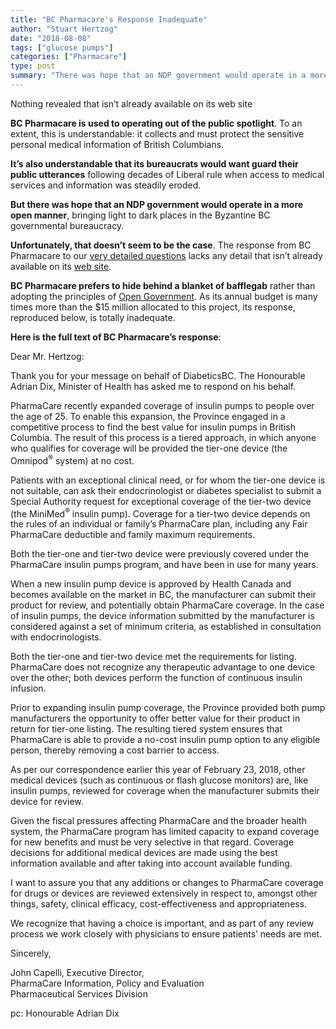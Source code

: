 ```yaml
---
title: "BC Pharmacare's Response Inadequate"
author: "Stuart Hertzog"
date: "2018-08-08"
tags: ["glucose pumps"]
categories: ["Pharmacare"]
type: post
summary: "There was hope that an NDP government would operate in a more open manner, bringing light to dark places in the Byzantine BC government bureaucracy Unfortunately, that doesn't seem to be the case. The response from BC Pharmacare to our detailed questions lacks any detail that isn't already available on its Web site."
---
```


<p class="subhead">
Nothing revealed that isn't already available on its web site
</p>

**BC Pharmacare is used to operating out of the public spotlight**. To an extent, this is understandable: it collects and must protect the sensitive personal medical information of British Columbians. 

**It's also understandable that its bureaucrats would want guard their public utterances** following decades of Liberal rule when access to medical services and information was steadily eroded.

**But there was hope that an NDP government would operate in a more open manner**, bringing light to dark places in the Byzantine BC governmental bureaucracy.

**Unfortunately, that doesn't seem to be the case**. The response from BC Pharmacare to our [very detailed questions](/posts/questions-for-bcpharmacare-180627/) lacks any detail that isn't already available on its [web site](https://www2.gov.bc.ca/gov/content/health/health-drug-coverage/pharmacare-for-bc-residents).

**BC Pharmacare prefers to hide behind a blanket of bafflegab** rather than adopting the principles of [Open Government](https://opensource.com/resources/open-government). As its annual budget is many times more than the $15 million allocated to this project, its response, reproduced below, is totally inadequate.

**Here is the full text of BC Pharmacare's response**:

<div class="inline-aside">

Dear Mr. Hertzog:

Thank you for your message on behalf of DiabeticsBC. The Honourable Adrian Dix, Minister of Health has asked me to respond on his behalf.

PharmaCare recently expanded coverage of insulin pumps to people over the age of 25. To enable this expansion, the Province engaged in a competitive process to find the best value for insulin pumps in British Columbia. The result of this process is a tiered approach, in which anyone who qualifies for coverage will be provided the tier-one device (the Omnipod<sup>&reg;</sup> system) at no cost.

Patients with an exceptional clinical need, or for whom the tier-one device is not suitable, can ask their endocrinologist or diabetes specialist to submit a Special Authority request for exceptional coverage of the tier-two device (the MiniMed<sup>&reg;</sup> insulin pump). Coverage for a tier-two device depends on the rules of an individual or family’s PharmaCare plan, including any Fair PharmaCare deductible and family maximum requirements.

Both the tier-one and tier-two device were previously covered under the PharmaCare insulin pumps program, and have been in use for many years.

When a new insulin pump device is approved by Health Canada and becomes available on the market in BC, the manufacturer can submit their product for review, and potentially obtain PharmaCare coverage. In the case of insulin pumps, the device information submitted by the manufacturer is considered against a set of minimum criteria, as established in consultation with endocrinologists.

Both the tier-one and tier-two device met the requirements for listing. PharmaCare does not recognize any therapeutic advantage to one device over the other; both devices perform the function of continuous insulin infusion.

Prior to expanding insulin pump coverage, the Province provided both pump manufacturers the opportunity to offer better value for their product in return for tier-one listing. The resulting tiered system ensures that PharmaCare is able to provide a no-cost insulin pump option to any eligible person, thereby removing a cost barrier to access.

As per our correspondence earlier this year of February 23, 2018, other medical devices (such as continuous or flash glucose monitors) are, like insulin pumps, reviewed for coverage when the manufacturer submits their device for review.

Given the fiscal pressures affecting PharmaCare and the broader health system, the PharmaCare program has limited capacity to expand coverage for new benefits and must be very selective in that regard. Coverage decisions for additional medical devices are made using the best information available and after taking into account available funding.

I want to assure you that any additions or changes to PharmaCare coverage for drugs or devices are reviewed extensively in respect to, amongst other things, safety, clinical efficacy, cost-effectiveness and appropriateness.

We recognize that having a choice is important, and as part of any review process we work closely with physicians to ensure patients’ needs are met.

Sincerely,  
 
John Capelli, Executive Director,  
PharmaCare Information, Policy and Evaluation  
Pharmaceutical Services Division
 
pc: Honourable Adrian Dix

</div>
